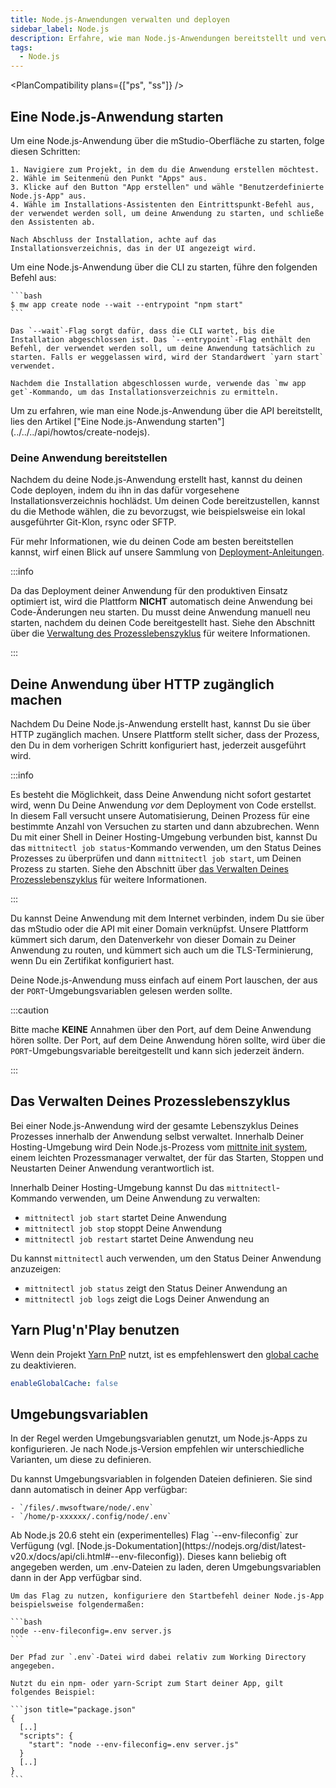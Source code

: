 ```yaml
---
title: Node.js-Anwendungen verwalten und deployen
sidebar_label: Node.js
description: Erfahre, wie man Node.js-Anwendungen bereitstellt und verwaltet.
tags:
  - Node.js
---
```



<PlanCompatibility plans={["ps", "ss"]} />

## Eine Node.js-Anwendung starten

<Tabs groupId="access-mode">
  <TabItem value="gui" label="mStudio UI">
    Um eine Node.js-Anwendung über die mStudio-Oberfläche zu starten, folge diesen Schritten:

    1. Navigiere zum Projekt, in dem du die Anwendung erstellen möchtest.
    2. Wähle im Seitenmenü den Punkt "Apps" aus.
    3. Klicke auf den Button "App erstellen" und wähle "Benutzerdefinierte Node.js-App" aus.
    4. Wähle im Installations-Assistenten den Eintrittspunkt-Befehl aus, der verwendet werden soll, um deine Anwendung zu starten, und schließe den Assistenten ab.

    Nach Abschluss der Installation, achte auf das Installationsverzeichnis, das in der UI angezeigt wird.

  </TabItem>
  <TabItem value="cli" label="CLI">
    Um eine Node.js-Anwendung über die CLI zu starten, führe den folgenden Befehl aus:

    ```bash
    $ mw app create node --wait --entrypoint "npm start"
    ```

    Das `--wait`-Flag sorgt dafür, dass die CLI wartet, bis die Installation abgeschlossen ist. Das `--entrypoint`-Flag enthält den Befehl, der verwendet werden soll, um deine Anwendung tatsächlich zu starten. Falls er weggelassen wird, wird der Standardwert `yarn start` verwendet.

    Nachdem die Installation abgeschlossen wurde, verwende das `mw app get`-Kommando, um das Installationsverzeichnis zu ermitteln.

  </TabItem>
  <TabItem value="api" label="API">
    Um zu erfahren, wie man eine Node.js-Anwendung über die API bereitstellt, lies den Artikel ["Eine Node.js-Anwendung starten"](../../../api/howtos/create-nodejs).
  </TabItem>
</Tabs>

### Deine Anwendung bereitstellen

Nachdem du deine Node.js-Anwendung erstellt hast, kannst du deinen Code deployen, indem du ihn in das dafür vorgesehene Installationsverzeichnis hochlädst. Um deinen Code bereitzustellen, kannst du die Methode wählen, die zu bevorzugst, wie beispielsweise ein lokal ausgeführter Git-Klon, rsync oder SFTP.

Für mehr Informationen, wie du deinen Code am besten bereitstellen kannst, wirf einen Blick auf unsere Sammlung von [Deployment-Anleitungen](/docs/v2/category/deployment-guides).

:::info

Da das Deployment deiner Anwendung für den produktiven Einsatz optimiert ist, wird die Plattform **NICHT** automatisch deine Anwendung bei Code-Änderungen neu starten. Du musst deine Anwendung manuell neu starten, nachdem du deinen Code bereitgestellt hast. Siehe den Abschnitt über die [Verwaltung des Prozesslebenszyklus](#verwaltung-des-prozesslebenszyklus) für weitere Informationen.

:::

## Deine Anwendung über HTTP zugänglich machen

Nachdem Du Deine Node.js-Anwendung erstellt hast, kannst Du sie über HTTP zugänglich machen. Unsere Plattform stellt sicher, dass der Prozess, den Du in dem vorherigen Schritt konfiguriert hast, jederzeit ausgeführt wird.

:::info

Es besteht die Möglichkeit, dass Deine Anwendung nicht sofort gestartet wird, wenn Du Deine Anwendung _vor_ dem Deployment von Code erstellst. In diesem Fall versucht unsere Automatisierung, Deinen Prozess für eine bestimmte Anzahl von Versuchen zu starten und dann abzubrechen. Wenn Du mit einer Shell in Deiner Hosting-Umgebung verbunden bist, kannst Du das `mittnitectl job status`-Kommando verwenden, um den Status Deines Prozesses zu überprüfen und dann `mittnitectl job start`, um Deinen Prozess zu starten. Siehe den Abschnitt über [das Verwalten Deines Prozesslebenszyklus](#das-verwalten-deines-prozesslebenszyklus) für weitere Informationen.

:::

Du kannst Deine Anwendung mit dem Internet verbinden, indem Du sie über das mStudio oder die API mit einer Domain verknüpfst. Unsere Plattform kümmert sich darum, den Datenverkehr von dieser Domain zu Deiner Anwendung zu routen, und kümmert sich auch um die TLS-Terminierung, wenn Du ein Zertifikat konfiguriert hast.

Deine Node.js-Anwendung muss einfach auf einem Port lauschen, der aus der `PORT`-Umgebungsvariablen gelesen werden sollte.

:::caution

Bitte mache **KEINE** Annahmen über den Port, auf dem Deine Anwendung hören sollte. Der Port, auf dem Deine Anwendung hören sollte, wird über die `PORT`-Umgebungsvariable bereitgestellt und kann sich jederzeit ändern.

:::

## Das Verwalten Deines Prozesslebenszyklus

Bei einer Node.js-Anwendung wird der gesamte Lebenszyklus Deines Prozesses innerhalb der Anwendung selbst verwaltet. Innerhalb Deiner Hosting-Umgebung wird Dein Node.js-Prozess vom [mittnite init system](https://github.com/mittwald/mittnite), einem leichten Prozessmanager verwaltet, der für das Starten, Stoppen und Neustarten Deiner Anwendung verantwortlich ist.

Innerhalb Deiner Hosting-Umgebung kannst Du das `mittnitectl`-Kommando verwenden, um Deine Anwendung zu verwalten:

- `mittnitectl job start` startet Deine Anwendung
- `mittnitectl job stop` stoppt Deine Anwendung
- `mittnitectl job restart` startet Deine Anwendung neu

Du kannst `mittnitectl` auch verwenden, um den Status Deiner Anwendung anzuzeigen:

- `mittnitectl job status` zeigt den Status Deiner Anwendung an
- `mittnitectl job logs` zeigt die Logs Deiner Anwendung an

## Yarn Plug'n'Play benutzen

Wenn dein Projekt [Yarn PnP](https://yarnpkg.com/features/pnp) nutzt, ist es empfehlenswert den [global cache](https://yarnpkg.com/configuration/yarnrc#enableGlobalCache) zu deaktivieren.

```yml title=".yarnrc"
enableGlobalCache: false
```

## Umgebungsvariablen

In der Regel werden Umgebungsvariablen genutzt, um Node.js-Apps zu konfigurieren. Je nach Node.js-Version empfehlen wir unterschiedliche Varianten, um diese zu definieren.

<Tabs groupId="environment-variables">
  <TabItem value="below-20-6" label="< Node.js 20.6">
    Du kannst Umgebungsvariablen in folgenden Dateien definieren. Sie sind dann automatisch in deiner App verfügbar:

    - `/files/.mwsoftware/node/.env`
    - `/home/p-xxxxxx/.config/node/.env`

  </TabItem>
  <TabItem value="from-20-6" label=">= Node.js 20.6">
    Ab Node.js 20.6 steht ein (experimentelles) Flag `--env-fileconfig` zur Verfügung (vgl. [Node.js-Dokumentation](https://nodejs.org/dist/latest-v20.x/docs/api/cli.html#--env-fileconfig)). Dieses kann beliebig oft angegeben werden, um .env-Dateien zu laden, deren Umgebungsvariablen dann in der App verfügbar sind.

    Um das Flag zu nutzen, konfiguriere den Startbefehl deiner Node.js-App beispielsweise folgendermaßen:

    ```bash
    node --env-fileconfig=.env server.js
    ```

    Der Pfad zur `.env`-Datei wird dabei relativ zum Working Directory angegeben.

    Nutzt du ein npm- oder yarn-Script zum Start deiner App, gilt folgendes Beispiel:

    ```json title="package.json"
    {
      [..]
      "scripts": {
        "start": "node --env-fileconfig=.env server.js"
      }
      [..]
    }
    ```
  </TabItem>
</Tabs>